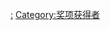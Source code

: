 {{Catnav|頁面分類|人类社会|獎勵|學術榮譽|诺贝尔奖}}
{{Catnav|頁面分類|人类社会|人物|正式榮譽人物}}
{{Commonscat|Nobel laureates}}

[[Category:诺贝尔奖|:]]
[[Category:奖项获得者|Category:奖项获得者]]